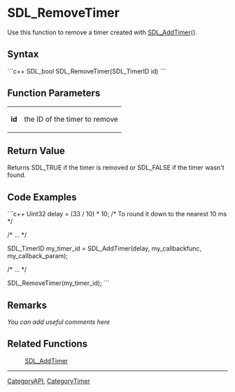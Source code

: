 <!-- pragma section-numbers off -->
<!-- pragma camelcase off -->

= SDL_RemoveTimer =
Use this function to remove a timer created with [[SDL_AddTimer]]().


== Syntax ==
```c++
SDL_bool SDL_RemoveTimer(SDL_TimerID id)
```

== Function Parameters ==
{|
|'''id'''
|the ID of the timer to remove
|}

== Return Value ==
Returns SDL_TRUE if the timer is removed or SDL_FALSE if the timer wasn't found.

== Code Examples ==
```c++
Uint32 delay = (33 / 10) * 10;  /* To round it down to the nearest 10 ms */

/* ... */

SDL_TimerID my_timer_id = SDL_AddTimer(delay, my_callbackfunc, my_callback_param);

/* ... */

SDL_RemoveTimer(my_timer_id);
```

== Remarks ==
''You can add useful comments here''

== Related Functions ==
:[[SDL_AddTimer]]

----
[[CategoryAPI]], [[CategoryTimer]]
